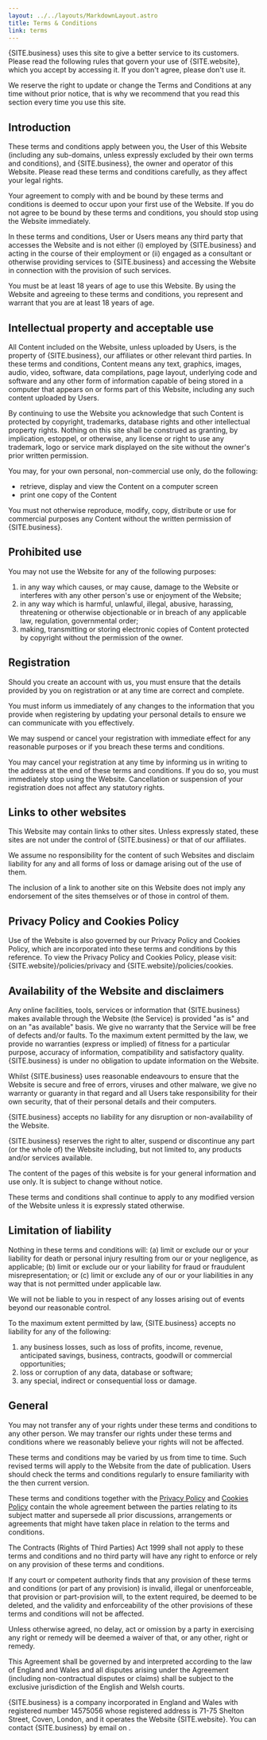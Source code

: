 ```yaml
---
layout: ../../layouts/MarkdownLayout.astro
title: Terms & Conditions
link: terms
---
```



{SITE.business} uses this site to give a better service to its customers. Please read the following rules that govern your use of {SITE.website}, which you accept by accessing it. If you don't agree, please don't use it.

We reserve the right to update or change the Terms and Conditions at any time without prior notice, that is why we recommend that you read this section every time you use this site.

## Introduction

These terms and conditions apply between you, the User of this Website (including any sub-domains, unless expressly excluded by their own terms and conditions), and {SITE.business}, the owner and operator of this Website. Please read these terms and conditions carefully, as they affect your legal rights.

Your agreement to comply with and be bound by these terms and conditions is deemed to occur upon your first use of the Website. If you do not agree to be bound by these terms and conditions, you should stop using the Website immediately.

In these terms and conditions, User or Users means any third party that accesses the Website and is not either (i) employed by {SITE.business} and acting in the course of their employment or (ii) engaged as a consultant or otherwise providing services to {SITE.business} and accessing the Website in connection with the provision of such services.

You must be at least 18 years of age to use this Website. By using the Website and agreeing to these terms and conditions, you represent and warrant that you are at least 18 years of age.

## Intellectual property and acceptable use

All Content included on the Website, unless uploaded by Users, is the property of {SITE.business}, our affiliates or other relevant third parties. In these terms and conditions, Content means any text, graphics, images, audio, video, software, data compilations, page layout, underlying code and software and any other form of information capable of being stored in a computer that appears on or forms part of this Website, including any such content uploaded by Users.

By continuing to use the Website you acknowledge that such Content is protected by copyright, trademarks, database rights and other intellectual property rights. Nothing on this site shall be construed as granting, by implication, estoppel, or otherwise, any license or right to use any trademark, logo or service mark displayed on the site without the owner's prior written permission.

You may, for your own personal, non-commercial use only, do the following:

- retrieve, display and view the Content on a computer screen
- print one copy of the Content

You must not otherwise reproduce, modify, copy, distribute or use for commercial purposes any Content without the written permission of {SITE.business}.

## Prohibited use

You may not use the Website for any of the following purposes:

1. in any way which causes, or may cause, damage to the Website or interferes with any other person's use or enjoyment of the Website;
2. in any way which is harmful, unlawful, illegal, abusive, harassing, threatening or otherwise objectionable or in breach of any applicable law, regulation, governmental order;
3. making, transmitting or storing electronic copies of Content protected by copyright without the permission of the owner.

## Registration

Should you create an account with us, you must ensure that the details provided by you on registration or at any time are correct and complete.

You must inform us immediately of any changes to the information that you provide when registering by updating your personal details to ensure we can communicate with you effectively.

We may suspend or cancel your registration with immediate effect for any reasonable purposes or if you breach these terms and conditions.

You may cancel your registration at any time by informing us in writing to the address at the end of these terms and conditions. If you do so, you must immediately stop using the Website. Cancellation or suspension of your registration does not affect any statutory rights.

## Links to other websites

This Website may contain links to other sites. Unless expressly stated, these sites are not under the control of {SITE.business} or that of our affiliates.

We assume no responsibility for the content of such Websites and disclaim liability for any and all forms of loss or damage arising out of the use of them.

The inclusion of a link to another site on this Website does not imply any endorsement of the sites themselves or of those in control of them.

## Privacy Policy and Cookies Policy

Use of the Website is also governed by our Privacy Policy and Cookies Policy, which are incorporated into these terms and conditions by this reference. To view the Privacy Policy and Cookies Policy, please visit: {SITE.website}/policies/privacy and {SITE.website}/policies/cookies.

## Availability of the Website and disclaimers

Any online facilities, tools, services or information that {SITE.business} makes available through the Website (the Service) is provided "as is" and on an "as available" basis. We give no warranty that the Service will be free of defects and/or faults. To the maximum extent permitted by the law, we provide no warranties (express or implied) of fitness for a particular purpose, accuracy of information, compatibility and satisfactory quality. {SITE.business} is under no obligation to update information on the Website.

Whilst {SITE.business} uses reasonable endeavours to ensure that the Website is secure and free of errors, viruses and other malware, we give no warranty or guaranty in that regard and all Users take responsibility for their own security, that of their personal details and their computers.

{SITE.business} accepts no liability for any disruption or non-availability of the Website.

{SITE.business} reserves the right to alter, suspend or discontinue any part (or the whole of) the Website including, but not limited to, any products and/or services available.

The content of the pages of this website is for your general information and use only. It is subject to change without notice.

These terms and conditions shall continue to apply to any modified version of the Website unless it is expressly stated otherwise.

## Limitation of liability

Nothing in these terms and conditions will: (a) limit or exclude our or your liability for death or personal injury resulting from our or your negligence, as applicable; (b) limit or exclude our or your liability for fraud or fraudulent misrepresentation; or (c) limit or exclude any of our or your liabilities in any way that is not permitted under applicable law.

We will not be liable to you in respect of any losses arising out of events beyond our reasonable control.

To the maximum extent permitted by law, {SITE.business} accepts no liability for any of the following:

1. any business losses, such as loss of profits, income, revenue, anticipated savings, business, contracts, goodwill or commercial opportunities;
2. loss or corruption of any data, database or software;
3. any special, indirect or consequential loss or damage.

## General

You may not transfer any of your rights under these terms and conditions to any other person. We may transfer our rights under these terms and conditions where we reasonably believe your rights will not be affected.

These terms and conditions may be varied by us from time to time. Such revised terms will apply to the Website from the date of publication. Users should check the terms and conditions regularly to ensure familiarity with the then current version.

These terms and conditions together with the [Privacy Policy](../policies/privacy) and [Cookies Policy](../policies/cookies) contain the whole agreement between the parties relating to its subject matter and supersede all prior discussions, arrangements or agreements that might have taken place in relation to the terms and conditions.

The Contracts (Rights of Third Parties) Act 1999 shall not apply to these terms and conditions and no third party will have any right to enforce or rely on any provision of these terms and conditions.

If any court or competent authority finds that any provision of these terms and conditions (or part of any provision) is invalid, illegal or unenforceable, that provision or part-provision will, to the extent required, be deemed to be deleted, and the validity and enforceability of the other provisions of these terms and conditions will not be affected.

Unless otherwise agreed, no delay, act or omission by a party in exercising any right or remedy will be deemed a waiver of that, or any other, right or remedy.

This Agreement shall be governed by and interpreted according to the law of England and Wales and all disputes arising under the Agreement (including non-contractual disputes or claims) shall be subject to the exclusive jurisdiction of the English and Welsh courts.

{SITE.business} is a company incorporated in England and Wales with registered number 14575056 whose registered address is 71-75 Shelton Street, Coven, London, and it operates the Website {SITE.website}. You can contact {SITE.business} by email on <InlineEmail email={email} />.
